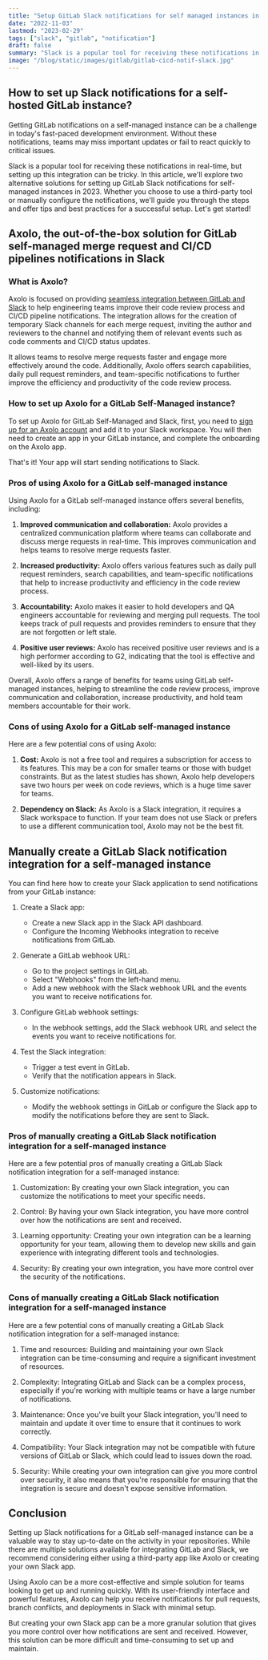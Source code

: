```yaml
---
title: "Setup GitLab Slack notifications for self managed instances in 2023"
date: "2022-11-03"
lastmod: "2023-02-29"
tags: ["slack", "gitlab", "notification"]
draft: false
summary: "Slack is a popular tool for receiving these notifications in real-time, but setting up this integration can be tricky. In this article, we'll explore two alternative solutions for setting up GitLab Slack notifications for self-managed instances in 2023. Whether you choose to use a third-party tool or manually configure the notifications, we'll guide you through the steps and offer tips and best practices for a successful setup. Let's get started!"
image: "/blog/static/images/gitlab/gitlab-cicd-notif-slack.jpg"
---
```


## <span className="rainbow-button text-2xl font-bold hover:cursor-auto">How to set up Slack notifications for a self-hosted GitLab instance?</span>

Getting GitLab notifications on a self-managed instance can be a challenge in today's fast-paced development environment. Without these notifications, teams may miss important updates or fail to react quickly to critical issues.

Slack is a popular tool for receiving these notifications in real-time, but setting up this integration can be tricky. In this article, we'll explore two alternative solutions for setting up GitLab Slack notifications for self-managed instances in 2023. Whether you choose to use a third-party tool or manually configure the notifications, we'll guide you through the steps and offer tips and best practices for a successful setup. Let's get started!

<ImageContainer
  alt="Photo by Pankaj Pantel on Unsplash"
  src="/blog/static/images/gitlab/PankajPantelUnsplash.jpg"
  classNameDiv="mx-10 sm:mx-28"
  classNameImage=""
  width={4470}
  height={2980}
/>

<TOCInline toc={props.toc} toHeading={2} asDisclosure />

## Axolo, the out-of-the-box solution for GitLab self-managed merge request and CI/CD pipelines notifications in Slack

### What is Axolo?

Axolo is focused on providing [seamless integration between GitLab and Slack](https://axolo.co/gitlab-slack-integration) to help engineering teams improve their code review process and CI/CD pipeline notifications. The integration allows for the creation of temporary Slack channels for each merge request, inviting the author and reviewers to the channel and notifying them of relevant events such as code comments and CI/CD status updates.

It allows teams to resolve merge requests faster and engage more effectively around the code. Additionally, Axolo offers search capabilities, daily pull request reminders, and team-specific notifications to further improve the efficiency and productivity of the code review process.

### How to set up Axolo for a GitLab Self-Managed instance?

To set up Axolo for GitLab Self-Managed and Slack, first, you need to [sign up for an Axolo account](https://app.axolo.co) and add it to your Slack workspace. You will then need to create an app in your GitLab instance, and complete the onboarding on the Axolo app.

That's it! Your app will start sending notifications to Slack.

### Pros of using Axolo for a GitLab self-managed instance

Using Axolo for a GitLab self-managed instance offers several benefits, including:

1. **Improved communication and collaboration:** Axolo provides a centralized communication platform where teams can collaborate and discuss merge requests in real-time. This improves communication and helps teams to resolve merge requests faster.

2. **Increased productivity:** Axolo offers various features such as daily pull request reminders, search capabilities, and team-specific notifications that help to increase productivity and efficiency in the code review process.

3. **Accountability:** Axolo makes it easier to hold developers and QA engineers accountable for reviewing and merging pull requests. The tool keeps track of pull requests and provides reminders to ensure that they are not forgotten or left stale.

4. **Positive user reviews:** Axolo has received positive user reviews and is a high performer according to G2, indicating that the tool is effective and well-liked by its users.

Overall, Axolo offers a range of benefits for teams using GitLab self-managed instances, helping to streamline the code review process, improve communication and collaboration, increase productivity, and hold team members accountable for their work.

### Cons of using Axolo for a GitLab self-managed instance

Here are a few potential cons of using Axolo:

1. **Cost:** Axolo is not a free tool and requires a subscription for access to its features. This may be a con for smaller teams or those with budget constraints. But as the latest studies has shown, Axolo help developers save two hours per week on code reviews, which is a huge time saver for teams.

2. **Dependency on Slack:** As Axolo is a Slack integration, it requires a Slack workspace to function. If your team does not use Slack or prefers to use a different communication tool, Axolo may not be the best fit.

## Manually create a GitLab Slack notification integration for a self-managed instance

You can find here how to create your Slack application to send notifications from your GitLab instance:

1. Create a Slack app:

   - Create a new Slack app in the Slack API dashboard.
   - Configure the Incoming Webhooks integration to receive notifications from GitLab.

2. Generate a GitLab webhook URL:

   - Go to the project settings in GitLab.
   - Select "Webhooks" from the left-hand menu.
   - Add a new webhook with the Slack webhook URL and the events you want to receive notifications for.

3. Configure GitLab webhook settings:

   - In the webhook settings, add the Slack webhook URL and select the events you want to receive notifications for.

4. Test the Slack integration:

   - Trigger a test event in GitLab.
   - Verify that the notification appears in Slack.

5. Customize notifications:
   - Modify the webhook settings in GitLab or configure the Slack app to modify the notifications before they are sent to Slack.

### Pros of manually creating a GitLab Slack notification integration for a self-managed instance

Here are a few potential pros of manually creating a GitLab Slack notification integration for a self-managed instance:

1. Customization: By creating your own Slack integration, you can customize the notifications to meet your specific needs.

2. Control: By having your own Slack integration, you have more control over how the notifications are sent and received.

3. Learning opportunity: Creating your own integration can be a learning opportunity for your team, allowing them to develop new skills and gain experience with integrating different tools and technologies.

4. Security: By creating your own integration, you have more control over the security of the notifications.

### Cons of manually creating a GitLab Slack notification integration for a self-managed instance

Here are a few potential cons of manually creating a GitLab Slack notification integration for a self-managed instance:

1. Time and resources: Building and maintaining your own Slack integration can be time-consuming and require a significant investment of resources.

2. Complexity: Integrating GitLab and Slack can be a complex process, especially if you're working with multiple teams or have a large number of notifications.

3. Maintenance: Once you've built your Slack integration, you'll need to maintain and update it over time to ensure that it continues to work correctly.

4. Compatibility: Your Slack integration may not be compatible with future versions of GitLab or Slack, which could lead to issues down the road.

5. Security: While creating your own integration can give you more control over security, it also means that you're responsible for ensuring that the integration is secure and doesn't expose sensitive information.

## Conclusion

Setting up Slack notifications for a GitLab self-managed instance can be a valuable way to stay up-to-date on the activity in your repositories. While there are multiple solutions available for integrating GitLab and Slack, we recommend considering either using a third-party app like Axolo or creating your own Slack app.

Using Axolo can be a more cost-effective and simple solution for teams looking to get up and running quickly. With its user-friendly interface and powerful features, Axolo can help you receive notifications for pull requests, branch conflicts, and deployments in Slack with minimal setup.

But creating your own Slack app can be a more granular solution that gives you more control over how notifications are sent and received. However, this solution can be more difficult and time-consuming to set up and maintain.

<CTABanner type="learn" tool="gitlab" />
